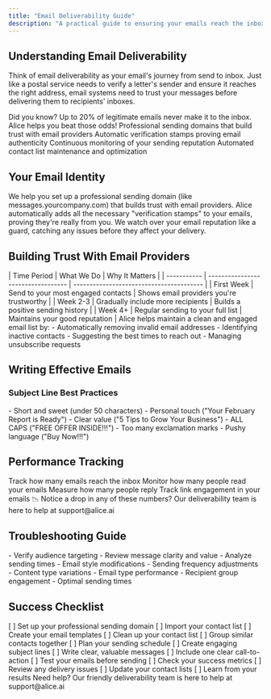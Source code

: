 ```yaml
---
title: "Email Deliverability Guide"
description: "A practical guide to ensuring your emails reach the inbox with Alice"
---
```


## Understanding Email Deliverability

Think of email deliverability as your email's journey from send to inbox. Just like a postal service needs to verify a letter's sender and ensure it reaches the right address, email systems need to trust your messages before delivering them to recipients' inboxes.

<Note>
  Did you know? Up to 20% of legitimate emails never make it to the inbox. Alice helps you beat those odds!
</Note>

<CardGroup cols={2}>
  <Card
    title="Custom Domain Setup"
    icon="globe"
    href="#your-email-identity"
  >
    Professional sending domains that build trust with email providers
  </Card>
  <Card
    title="Sender Verification"
    icon="shield-check"
    href="#your-email-identity"
  >
    Automatic verification stamps proving email authenticity
  </Card>
  <Card
    title="Reputation Monitoring"
    icon="chart-line-up"
    href="#building-trust-with-email-providers"
  >
    Continuous monitoring of your sending reputation
  </Card>
  <Card
    title="List Management"
    icon="address-book"
    href="#keeping-your-contact-list-healthy"
  >
    Automated contact list maintenance and optimization
  </Card>
</CardGroup>

## Your Email Identity

<Steps>
  <Step title="Custom Email Domain">
    We help you set up a professional sending domain (like messages.yourcompany.com) that builds trust with email providers.
  </Step>

  <Step title="Sender Verification">
    Alice automatically adds all the necessary "verification stamps" to your emails, proving they're really from you.
  </Step>

  <Step title="Monitoring System">
    We watch over your email reputation like a guard, catching any issues before they affect your delivery.
  </Step>
</Steps>

## Building Trust With Email Providers

<AccordionGroup>
  <Accordion icon="clock" title="Gradual Sending Schedule">
    | Time Period | What We Do                         | Why It Matters                           |
    | ----------- | ---------------------------------- | ---------------------------------------- |
    | First Week  | Send to your most engaged contacts | Shows email providers you're trustworthy |
    | Week 2-3    | Gradually include more recipients  | Builds a positive sending history        |
    | Week 4+     | Regular sending to your full list  | Maintains your good reputation           |
  </Accordion>

  <Accordion icon="list-check" title="Contact List Management">
    Alice helps maintain a clean and engaged email list by:
    - Automatically removing invalid email addresses
    - Identifying inactive contacts
    - Suggesting the best times to reach out
    - Managing unsubscribe requests
  </Accordion>
</AccordionGroup>

## Writing Effective Emails

### Subject Line Best Practices

<CardGroup cols={2}>
  <Card title="What Works" icon="check">
    - Short and sweet (under 50 characters)
    - Personal touch ("Your February Report is Ready")
    - Clear value ("5 Tips to Grow Your Business")
  </Card>
  <Card title="What to Avoid" icon="xmark">
    - ALL CAPS ("FREE OFFER INSIDE!!!")
    - Too many exclamation marks
    - Pushy language ("Buy Now!!!")
  </Card>
</CardGroup>

## Performance Tracking

<CardGroup cols={2}>
  <Card title="Success Rate" icon="inbox">
    Track how many emails reach the inbox
  </Card>
  <Card title="Open Rate" icon="envelope-open">
    Monitor how many people read your emails
  </Card>
  <Card title="Response Rate" icon="reply">
    Measure how many people reply
  </Card>
  <Card title="Click Rate" icon="mouse-pointer">
    Track link engagement in your emails
  </Card>
</CardGroup>

<Note>
  📉 Notice a drop in any of these numbers? Our deliverability team is here to help at support@alice.ai
</Note>

## Troubleshooting Guide

<Steps>
  <Step title="Check Your Basics">
    - Verify audience targeting
    - Review message clarity and value
    - Analyze sending times
  </Step>

  <Step title="Review Recent Changes">
    - Email style modifications
    - Sending frequency adjustments
    - Content type variations
  </Step>

  <Step title="Analyze Patterns">
    - Email type performance
    - Recipient group engagement
    - Optimal sending times
  </Step>
</Steps>

## Success Checklist

<AccordionGroup>
  <Accordion icon="square-1" title="Before You Start">
    [ ] Set up your professional sending domain
    [ ] Import your contact list
    [ ] Create your email templates
  </Accordion>

  <Accordion icon="square-2" title="Getting Ready to Send">
    [ ] Clean up your contact list
    [ ] Group similar contacts together
    [ ] Plan your sending schedule
  </Accordion>

  <Accordion icon="square-3" title="Writing Your Emails">
    [ ] Create engaging subject lines
    [ ] Write clear, valuable messages
    [ ] Include one clear call-to-action
    [ ] Test your emails before sending
  </Accordion>

  <Accordion icon="square-4" title="After Sending">
    [ ] Check your success metrics
    [ ] Review any delivery issues
    [ ] Update your contact lists
    [ ] Learn from your results
  </Accordion>
</AccordionGroup>

<Note>
  Need help? Our friendly deliverability team is here to help at support@alice.ai
</Note>
